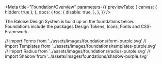 
<Meta
  title="Foundation/Overview"
  parameters={{
    previewTabs: {
      canvas: { hidden: true },
    },
    docs: {
      toc: {
        disable: true,
      },
    },
  }}
/>

<Banner label="Foundation" color="purple" puzzle />

<Lead>
  The Baloise Design System is build up on the foundations below. Foundations include the packages Design Tokens, Icons,
  Fonts and CSS-Framework.
</Lead>

// import Forms from '../assets/images/foundations/form-purple.svg'
// import Templates from '../assets/images/foundations/templates-purple.svg'
// import Radius from '../assets/images/foundations/radius-purple.svg'
// import Shadow from '../assets/images/foundations/shadow-purple.svg'

<GridCards>
  <GridCard
    label="Border & Radius"
    pageTitle="Foundation/Border & Radius"
    svg={Border}
    color="purple"
    description="Clarification of how borders and border-radius are utilized."
  />
  <GridCard
    label="Brand Assets"
    pageTitle="Foundation/Brand Assets"
    svg={BrandAssets}
    color="purple"
    description="Encompass a curated collection of visual elements, meticulously crafted to uphold and reinforce the brand's identity."
  />
  <GridCard
    label="Colors"
    pageTitle="Foundation/Colors"
    svg={Colors}
    color="purple"
    description="The colors create a brand-specific look & feel. The multi-color approach represents the contemporary and inspiring Baloise we are."
  />
  <GridCard
    label="Elevation"
    pageTitle="Foundation/Elevation"
    svg={Elevation}
    color="purple"
    description="Elevation involves the strategic application of shadow and depth to elements, enhancing visual hierarchy and providing depth cues within the user interface."
  />
  <GridCard
    label="Grid"
    pageTitle="Foundation/Grid"
    svg={Grid}
    color="purple"
    description="The Baloise Design System grid system is a fully responsive and 12 column layout system with six default breakpoints and five container layouts."
  />
  <GridCard
    label="Iconography"
    pageTitle="Foundation/Iconography"
    svg={Iconography}
    color="purple"
    description="Icons with a clear, minimal, and consistent design, swiftly communicate ideas, draw attention to key information, and facilitate user interaction across all our digital platforms."
  />
  <GridCard
    label="Layout"
    pageTitle="Foundation/Layout"
    svg={Layout}
    color="purple"
    description="The layout defines the skeleton of your page."
  />
  <GridCard
    label="Spacing"
    pageTitle="Foundation/Spacing"
    svg={Spacing}
    color="purple"
    description="Global spacings help us design experiences that scale with consistency, rhythm, and focus"
  />
  <GridCard
    label="Design Tokens"
    pageTitle="Foundation/Design Tokens"
    svg={Tokens}
    color="purple"
    description="Design tokens serve as the definitive source for naming and storing design choices."
  />
  <GridCard
    label="Typography"
    pageTitle="Foundation/Typography"
    svg={Typography}
    color="purple"
    description="Baloise Create is the corporate typeface. Its clear appearance underlines the modern and future-oriented brand expression.."
  />
</GridCards>

<Footer />
